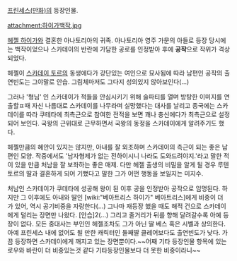 [[프린세스(만화)]]의 등장인물.

attachment:하이가백작.jpg

[[헤젤 하이가]]와 결혼한 아나토리아의 귀족. 아나토리아 영주 가문의 아들로 등장 당시에는 백작이었으나 스카데이의 반란에 가담한 공로를 인정받아 후에 '''공작'''으로 작위가 격상되었다. 

헤젤이 [[스카데이 토르]]의 동생에다가 강단있는 여인으로 묘사됨에 따라 남편인 공작의 출연빈도는 그야말로 안습. 그림체마저도 그다지 성의있지 않아보인다(...)

그러나 '형님' 인 스카데이가 적들을 안심시키기 위해 술파티를 열며 방탕한 이미지를 연출할ㅍ때 자신 나름대로 스카데이를 나무라며 실망했다는 대사를 날리고 종국에는 스카데이를 따라 쿠테타에 최측근으로 참여한 전적을 보면 꽤나 충신에다가 최측근으로 설정되어 보인다. 국왕의 근위대로 근무하면서 국왕의 동정을 스카데이에게 알려주기도 했다. 

헤젤만큼의 혜안이 있지는 않지만, 아내를 잘 외조하며 스카데이의 측근이 되는 좋은 남편인 모양. 작중에서도 '남자형제가 없는 전하이시니 나라도 도와드려야지.'라고 말한 적이 있을 만큼 처남을 잘 보좌하는 좋은 매제. 다만 헤젤 출생의 비밀을 알게 될 경우 루텐 토르의 딸과 결혼하게 되어 기뻤다고 말한 그가 어떤 행동을 보일지는 미지수.

처남인 스카데이가 쿠데타에 성공해 왕이 된 이후 공을 인정받아 공작으로 임명된다. 하지만 그 이후에도 아내와 딸인 [wiki:"베아트리스 하이가" 베아트리스]에게 비중이 더 가 있어, 역시 공기비중을 자랑한다(...) 그나마 재등장 했을 때도 해적 건으로 스카데이에게 털리는 장면만 나왔다. [안습]2(...) 그리고 줄거리가 뒤를 향해 달려갈수록 아예 등장이 없다. 모든 중대사는 부인인 헤젤조차도 그가 아닌 딸 베스 혹은 시벨과 상의한다. 아예 프린세스 내에 없어도 될 만한 캐릭터인 둘째딸 클레어보다도 출연빈도가 낮다. 가끔 등장하면 스카데이에게 깨지고 있는 장면뿐이다.~~어째 기타 등장인물 항목에 있는 로우와 바란이 더 비중있는것 같다 기타등장인물보다 더 못한 비중이라니~~
